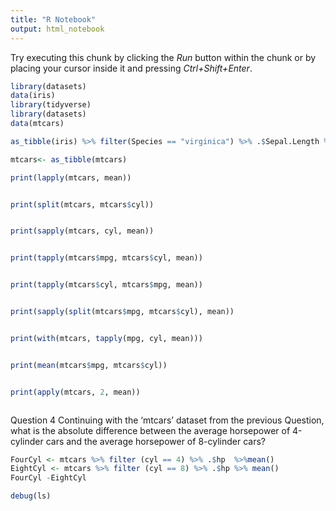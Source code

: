 ```yaml
---
title: "R Notebook"
output: html_notebook
---
```


Try executing this chunk by clicking the *Run* button within the chunk or by placing your cursor inside it and pressing *Ctrl+Shift+Enter*. 

```r
library(datasets)
data(iris)
library(tidyverse)
library(datasets)
data(mtcars)

```



```r
as_tibble(iris) %>% filter(Species == "virginica") %>% .$Sepal.Length %>% mean()

```

```r
mtcars<- as_tibble(mtcars)

print(lapply(mtcars, mean))


print(split(mtcars, mtcars$cyl))


print(sapply(mtcars, cyl, mean))


print(tapply(mtcars$mpg, mtcars$cyl, mean))


print(tapply(mtcars$cyl, mtcars$mpg, mean))


print(sapply(split(mtcars$mpg, mtcars$cyl), mean))


print(with(mtcars, tapply(mpg, cyl, mean)))


print(mean(mtcars$mpg, mtcars$cyl))


print(apply(mtcars, 2, mean))



```
Question 4
Continuing with the 'mtcars' dataset from the previous Question, what is the absolute difference between the average horsepower of 4-cylinder cars and the average horsepower of 8-cylinder cars?

```r
FourCyl <- mtcars %>% filter (cyl == 4) %>% .$hp  %>%mean()
EightCyl <- mtcars %>% filter (cyl == 8) %>% .$hp %>% mean()
FourCyl -EightCyl

```


```r

debug(ls)
```
